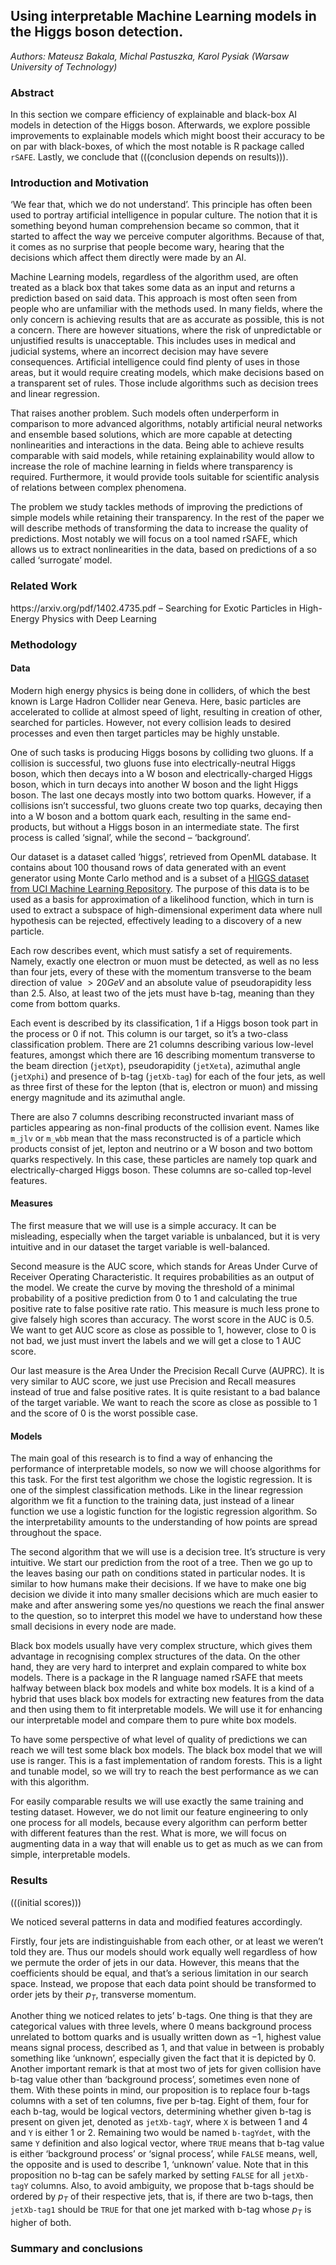 ## Using interpretable Machine Learning models in the Higgs boson detection.

*Authors: Mateusz Bakala, Michal Pastuszka, Karol Pysiak (Warsaw University of Technology)*

### Abstract
In this section we compare efficiency of explainable and black-box AI models in detection of the Higgs boson. Afterwards, we explore possible improvements to explainable models which might boost their accuracy to be on par with black-boxes, of which the most notable is R package called `rSAFE`. Lastly, we conclude that (((conclusion depends on results))).

### Introduction and Motivation
‘We fear that, which we do not understand’. This principle has often been used to portray artificial intelligence in popular culture. The notion that it is something beyond human comprehension became so common, that it started to affect the way we perceive computer algorithms. Because of that, it comes as no surprise that people become wary, hearing that the decisions which affect them directly were made by an AI.

Machine Learning models, regardless of the algorithm used, are often treated as a black box that takes some data as an input and returns a prediction based on said data. This approach is most often seen from people who are unfamiliar with the methods used. In many fields, where the only concern is achieving results that are as accurate as possible, this is not a concern. There are however situations, where the risk of unpredictable or unjustified results is unacceptable. This includes uses in medical and judicial systems, where an incorrect decision may have severe consequences. Artificial intelligence could find plenty of uses in those areas, but it would require creating models, which make decisions based on a transparent set of rules. Those include algorithms such as decision trees and linear regression.

That raises another problem. Such models often underperform in comparison to more advanced algorithms, notably artificial neural networks and ensemble based solutions, which are more capable at detecting nonlinearities and interactions in the data. Being able to achieve results comparable with said models, while retaining explainability would allow to increase the role of machine learning in fields where transparency is required. Furthermore, it would provide tools suitable for scientific analysis of relations between complex phenomena.

The problem we study tackles methods of improving the predictions of simple models while retaining their transparency. In the rest of the paper we will describe methods of transforming the data to increase the quality of predictions. Most notably we will focus on a tool named rSAFE, which allows us to extract nonlinearities in the data, based on predictions of a so called ‘surrogate’ model.

### Related Work
https://arxiv.org/pdf/1402.4735.pdf -- Searching for Exotic Particles in High-Energy Physics with Deep Learning

### Methodology

#### Data
Modern high energy physics is being done in colliders, of which the best known is Large Hadron Collider near Geneva. Here, basic particles are accelerated to collide at almost speed of light, resulting in creation of other, searched for particles. However, not every collision leads to desired processes and even then target particles may be highly unstable.

One of such tasks is producing Higgs bosons by colliding two gluons. If a collision is successful, two gluons fuse into electrically-neutral Higgs boson, which then decays into a W boson and electrically-charged Higgs boson, which in turn decays into another W boson and the light Higgs boson. The last one decays mostly into two bottom quarks. However, if a collisions isn’t successful, two gluons create two top quarks, decaying then into a W boson and a bottom quark each, resulting in the same end-products, but without a Higgs boson in an intermediate state. The first process is called ‘signal’, while the second -- ‘background’.

Our dataset is a dataset called ‘higgs’, retrieved from OpenML database. It contains about 100 thousand rows of data generated with an event generator using Monte Carlo method and is a subset of a [HIGGS dataset from UCI Machine Learning Repository](archive.ics.uci.edu/ml/datasets/HIGGS). The purpose of this data is to be used as a basis for approximation of a likelihood function, which in turn is used to extract a subspace of high-dimensional experiment data where null hypothesis can be rejected, effectively leading to a discovery of a new particle.

Each row describes event, which must satisfy a set of requirements. Namely, exactly one electron or muon must be detected, as well as no less than four jets, every of these with the momentum transverse to the beam direction of value $> 20 GeV$ and an absolute value of pseudorapidity less than $2.5$. Also, at least two of the jets must have b-tag, meaning than they come from bottom quarks.

Each event is described by its classification, 1 if a Higgs boson took part in the process or 0 if not. This column is our target, so it’s a two-class classification problem. There are 21 columns describing various low-level features, amongst which there are 16 describing momentum transverse to the beam direction (`jetXpt`), pseudorapidity (`jetXeta`), azimuthal angle (`jetXphi`) and presence of b-tag (`jetXb-tag`) for each of the four jets, as well as three first of these for the lepton (that is, electron or muon) and missing energy magnitude and its azimuthal angle.

There are also 7 columns describing reconstructed invariant mass of particles appearing as non-final products of the collision event. Names like `m_jlv` or `m_wbb` mean that the mass reconstructed is of a particle which products consist of jet, lepton and neutrino or a W boson and two bottom quarks respectively. In this case, these particles are namely top quark and electrically-charged Higgs boson. These columns are so-called top-level features.

#### Measures
The first measure that we will use is a simple accuracy. It can be misleading, especially when the target variable is unbalanced, but it is very intuitive and in our dataset the target variable is well-balanced. 

Second measure is the AUC score, which stands for Areas Under Curve of Receiver Operating Characteristic. It requires probabilities as an output of the model. We create the curve by moving the threshold of a minimal probability of a positive prediction from 0 to 1 and calculating the true positive rate to false positive rate ratio. This measure is much less prone to give falsely high scores than accuracy. The worst score in the AUC is $0.5$. We want to get AUC score as close as possible to $1$, however, close to $0$ is not bad, we just must invert the labels and we will get a close to $1$ AUC score. 

Our last measure is the Area Under the Precision Recall Curve (AUPRC). It is very similar to AUC score, we just use Precision and Recall measures instead of true and false positive rates. It is quite resistant to a bad balance of the target variable. We want to reach the score as close as possible to $1$ and the score of $0$ is the worst possible case. 

#### Models
The main goal of this research is to find a way of enhancing the performance of interpretable models, so now we will choose algorithms for this task. For the first test algorithm we chose the logistic regression. It is one of the simplest classification methods. Like in the linear regression algorithm we fit a function to the training data, just instead of a linear function we use a logistic function for the logistic regression algorithm. So the interpretability amounts to the understanding of how points are spread throughout the space. 

The second algorithm that we will use is a decision tree. It’s structure is very intuitive. We start our prediction from the root of a tree. Then we go up to the leaves basing our path on conditions stated in particular nodes. It is similar to how humans make their decisions. If we have to make one big decision we divide it into many smaller decisions which are much easier to make and after answering some yes/no questions we reach the final answer to the question, so to interpret this model we have to understand how these small decisions in every node are made. 

Black box models usually have very complex structure, which gives them advantage in recognising complex structures of the data. On the other hand, they are very hard to interpret and explain compared to white box models. There is a package in the R language named rSAFE that meets halfway between black box models and white box models. It is a kind of a hybrid that uses black box models for extracting new features from the data and then using them to fit interpretable models. We will use it for enhancing our interpretable model and compare them to pure white box models.

To have some perspective of what level of quality of predictions we can reach we will test some black box models. The black box model that we will use is ranger. This is a fast implementation of random forests. This is a light and tunable model, so we will try to reach the best performance as we can with this algorithm.

For easily comparable results we will use exactly the same training and testing dataset. However, we do not limit our feature engineering to only one process for all models, because every algorithm can perform better with different features than the rest. What is more, we will focus on augmenting data in a way that will enable us to get as much as we can from simple, interpretable models.

### Results

(((initial scores)))

We noticed several patterns in data and modified features accordingly.

Firstly, four jets are indistinguishable from each other, or at least we weren’t told they are. Thus our models should work equally well regardless of how we permute the order of jets in our data. However, this means that the coefficients should be equal, and that’s a serious limitation in our search space. Instead, we propose that each data point should be transformed to order jets by their $p_T$, transverse momentum.

Another thing we noticed relates to jets’ b-tags. One thing is that they are categorical values with three levels, where $0$ means background process unrelated to bottom quarks and is usually written down as $-1$, highest value means signal process, described as $1$, and that value in between is probably something like ‘unknown’, especially given the fact that it is depicted by $0$. Another important remark is that at most two of jets for given collision have b-tag value other than ‘background process’, sometimes even none of them. With these points in mind, our proposition is to replace four b-tags columns with a set of ten columns, five per b-tag. Eight of them, four for each b-tag, would be logical vectors, determining whether given b-tag is present on given jet, denoted as `jetXb-tagY`, where `X` is between $1$ and $4$ and `Y` is either $1$ or $2$. Remaining two would be named `b-tagYdet`, with the same `Y` definition and also logical vector, where `TRUE` means that b-tag value is either ‘background process’ or ‘signal process’, while `FALSE` means, well, the opposite and is used to describe $1$, ‘unknown’ value. Note that in this proposition no b-tag can be safely marked by setting `FALSE` for all `jetXb-tagY` columns. Also, to avoid ambiguity, we propose that b-tags should be ordered by $p_T$ of their respective jets, that is, if there are two b-tags, then `jetXb-tag1` should be `TRUE` for that one jet marked with b-tag whose $p_T$ is higher of both.


### Summary and conclusions


